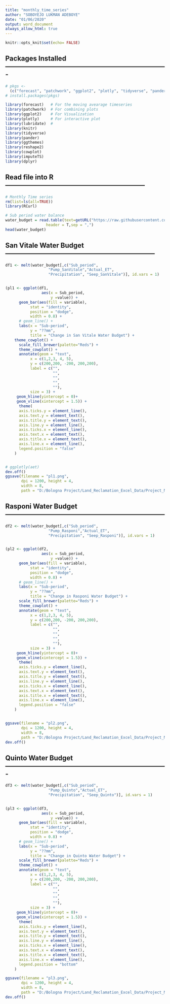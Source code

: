 ```yaml
---
title: "monthly_time_series"
author: "SOBOYEJO LUKMAN ADEBOYE"
date: "01/06/2020"
output: word_document
always_allow_html: true
---
```


```r
knitr::opts_knit$set(echo= FALSE)
```

## Packages Installed -------------------------------------------------------------------------#
```r
# pkgs <-
  (c("forecast", "patchwork", "ggplot2", "plotly", "tidyverse", "pander", "ggthemes", "reshape", "cowplot", "imputeTS", "dplyr"))
# install.packages(pkgs)

library(forecast)   # For the moving avearage timeseries
library(patchwork)  # For combining plots
library(ggplot2)    # For Visualization
library(plotly)     # For interactive plot
library(lubridate)  #
library(knitr)
library(tidyverse)
library(pander)
library(ggthemes)
library(reshape2)
library(cowplot)
library(imputeTS)
library(dplyr)
```

## Read file into R ---------------------------------------------------------------#
```r

# Monthly Time series
rm(list=ls(all=TRUE))
library(RCurl)

# Sub period water balance
water_budget = read.table(text=getURL("https://raw.githubusercontent.com/lukeng200/MSc_Coastal_Drainage_Analysis/master/data_csv/sub_ann_wat_bal.csv"),
                  header = T,sep = ",")
head(water_budget)
```

## San Vitale Water Budget --------------------------------------------------------------------#
```r
df1 <- melt(water_budget[,c("Sub_period",
                   "Pump_SanVitale","Actual_ET", 
                   "Precipitation", "Seep_SanVitale")], id.vars = 1)


(pl1 <- ggplot(df1,
                aes(x = Sub_period,
                    y =value)) + 
      geom_bar(aes(fill = variable), 
           stat = "identity", 
           position = "dodge",
           width = 0.8) + 
      # geom_line() +
      labs(x = "Sub-period",
           y = "??mm",
           title = "Change in San Vitale Water Budget") +
    theme_cowplot() +
      scale_fill_brewer(palette="Reds") +
      theme_cowplot() +
      annotate(geom = "text", 
           x = c(1,2,3, 4, 5),  
           y = c(200,200, -200, 200,200), 
           label = c("",
                     "",
                     "",
                     "",
                     ""),
           size = 3) +
     geom_hline(yintercept = 0)+
     geom_vline(xintercept = 1.5)) +
      theme(
      axis.ticks.y = element_line(),
      axis.text.y = element_text(),
      axis.title.y = element_text(),
      axis.line.y = element_line(),
      axis.ticks.x = element_line(),
      axis.text.x = element_text(),
      axis.title.x = element_text(),
      axis.line.x = element_line(),
      legend.position = "false"
    )


# ggplotly(aet)
dev.off()
ggsave(filename = "pl1.png",
       dpi = 1200, height = 4,
       width = 8,
       path = "D:/Bologna Project/Land_Reclamation_Excel_Data/Project_Manuscript/Presentation")

```

## Rasponi Water Budget ------------------------------------------------------------------------#
```r
df2 <- melt(water_budget[,c("Sub_period",
                   "Pump_Rasponi","Actual_ET", 
                   "Precipitation", "Seep_Rasponi")], id.vars = 1)


(pl2 <- ggplot(df2,
                aes(x = Sub_period,
                    y =value)) + 
      geom_bar(aes(fill = variable), 
           stat = "identity", 
           position = "dodge",
           width = 0.8) + 
      # geom_line() +
      labs(x = "Sub-period",
           y = "??mm",
           title = "Change in Rasponi Water Budget") +
      scale_fill_brewer(palette="Reds") +
      theme_cowplot() +
      annotate(geom = "text", 
           x = c(1,2,3, 4, 5),  
           y = c(200,200, -200, 200,200), 
           label = c("",
                     "",
                     "",
                     "",
                     ""),
           size = 3) +
     geom_hline(yintercept = 0)+
     geom_vline(xintercept = 1.5)) +
      theme(
      axis.ticks.y = element_line(),
      axis.text.y = element_text(),
      axis.title.y = element_text(),
      axis.line.y = element_line(),
      axis.ticks.x = element_line(),
      axis.text.x = element_text(),
      axis.title.x = element_text(),
      axis.line.x = element_line(),
      legend.position = "false"
    )


ggsave(filename = "pl2.png",
       dpi = 1200, height = 4,
       width = 8,
       path = "D:/Bologna Project/Land_Reclamation_Excel_Data/Project_Manuscript/Presentation")
dev.off()
```

## Quinto Water Budget -------------------------------------------------------------------------#
```r
df3 <- melt(water_budget[,c("Sub_period",
                   "Pump_Quinto","Actual_ET", 
                   "Precipitation", "Seep_Quinto")], id.vars = 1)


(pl3 <- ggplot(df3,
                aes(x = Sub_period,
                    y =value)) + 
      geom_bar(aes(fill = variable),
           stat = "identity", 
           position = "dodge",
           width = 0.8) + 
      # geom_line() +
      labs(x = "Sub-period",
           y = "??mm",
           title = "Change in Quinto Water Budget") +
      scale_fill_brewer(palette="Reds") +
      theme_cowplot() +
      annotate(geom = "text", 
           x = c(1,2,3, 4, 5),  
           y = c(200,200, -200, 200,200), 
           label = c("",
                     "",
                     "",
                     "",
                     ""),
           size = 3) +
     geom_hline(yintercept = 0)+
     geom_vline(xintercept = 1.5)) +
      theme(
      axis.ticks.y = element_line(),
      axis.text.y = element_text(),
      axis.title.y = element_text(),
      axis.line.y = element_line(),
      axis.ticks.x = element_line(),
      axis.text.x = element_text(),
      axis.title.x = element_text(),
      axis.line.x = element_line(),
      legend.position = "bottom"
    )

ggsave(filename = "pl3.png",
       dpi = 1200, height = 4,
       width = 8,
       path = "D:/Bologna Project/Land_Reclamation_Excel_Data/Project_Manuscript/Presentation")
dev.off()
```

